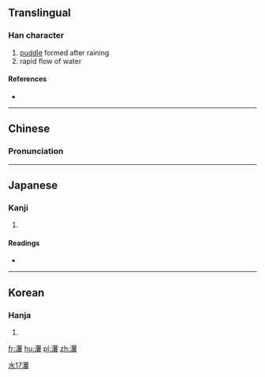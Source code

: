 ==Translingual==

===Han character===
{{Han char|rn=85|rad=水|as=17|sn=20|four=37181|canj=ESMC}}

# [[puddle]] formed after raining
# rapid flow of water

====References====
* {{Han ref|kx=0661.110|dkj=18704|dj=1070.290|hdz=31791.040|uh=7037|ud=28727|bh=F45E|bd=62558}}

----
==Chinese==
{{zh-forms}}

===Pronunciation===
{{zh-pron
|m=yì
|c=jik6
|mn=e̍k
|h=pfs=yi̍t
|mc=y
|oc=y
|ma=y
}}
[[Category:Chinese hanzi|水17瀷]]
----

==Japanese==

===Kanji===
{{ja-kanji|grade=|rs=水17}}

# {{defn|lang=ja|sort=水17}}

====Readings====
* {{ja-readings|on=[[よく]] (yoku), [[いき]] (iki), [[しょく]] (shoku), [[しき]] (shiki)|kun=[[ながれ]] (nagare)}}

----

==Korean==

===Hanja===
{{ko-hanja|hangeul=익|eumhun=|rv=ik|mr=ik|y=ik}}

# {{defn|lang=ko|sort=水17}}

[[fr:瀷]]
[[hu:瀷]]
[[pl:瀷]]
[[zh:瀷]]